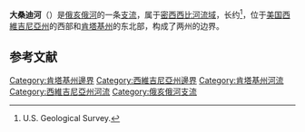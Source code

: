 '''大桑迪河'''（{{lang-en|Big Sandy River}}）是[[俄亥俄河|俄亥俄河]]的一条[[支流|支流]]，属于[[密西西比河|密西西比河]][[流域|流域]]，长约{{Convert|29|mi}}<ref name="NHD">U.S. Geological Survey. </ref>，位于[[美国|美国]][[西維吉尼亞州|西維吉尼亞州]]的西部和[[肯塔基州|肯塔基州]]的东北部，构成了两州的边界。

== 参考文献 ==
{{Reflist}}
[[Category:肯塔基州邊界|Category:肯塔基州邊界]]
[[Category:西維吉尼亞州邊界|Category:西維吉尼亞州邊界]]
[[Category:肯塔基州河流|Category:肯塔基州河流]]
[[Category:西維吉尼亞州河流|Category:西維吉尼亞州河流]]
[[Category:俄亥俄河支流|Category:俄亥俄河支流]]